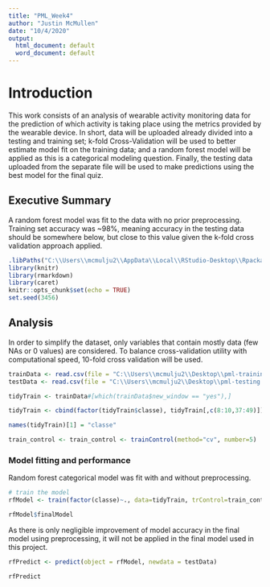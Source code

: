 ```yaml
---
title: "PML_Week4"
author: "Justin McMullen"
date: "10/4/2020"
output:
  html_document: default
  word_document: default
---
```

# Introduction
This work consists of an analysis of wearable activity monitoring data for the prediction of which activity is taking place using the metrics provided by the wearable device.  In short, data will be uploaded already divided into a testing and training set; k-fold Cross-Validation will be used to better estimate model fit on the training data; and a random forest model will be applied as this is a categorical modeling question.  Finally, the testing data uploaded from the separate file will be used to make predictions using the best model for the final quiz.

## Executive Summary
A random forest model was fit to the data with no prior preprocessing.  Training set accuracy was ~98%, meaning accuracy in the testing data should be somewhere below, but close to this value given the k-fold cross validation approach applied.


```r
.libPaths("C:\\Users\\mcmulju2\\AppData\\Local\\RStudio-Desktop\\Rpackages")
library(knitr)
library(rmarkdown)
library(caret)
knitr::opts_chunk$set(echo = TRUE)
set.seed(3456)
```

## Analysis
In order to simplify the dataset, only variables that contain mostly data (few NAs or 0 values) are considered.  To balance cross-validation utility with computational speed, 10-fold cross validation will be used.

```r
trainData <- read.csv(file = "C:\\Users\\mcmulju2\\Desktop\\pml-training.csv")
testData <- read.csv(file = "C:\\Users\\mcmulju2\\Desktop\\pml-testing.csv")

tidyTrain <- trainData#[which(trainData$new_window == "yes"),]

tidyTrain <- cbind(factor(tidyTrain$classe), tidyTrain[,c(8:10,37:49)])

names(tidyTrain)[1] = "classe"

train_control <- train_control <- trainControl(method="cv", number=5)

```

### Model fitting and performance

Random forest categorical model was fit with and without preprocessing.

```r
# train the model
rfModel <- train(factor(classe)~., data=tidyTrain, trControl=train_control, method="rf")

rfModel$finalModel
```
As there is only negligible improvement of model accuracy in the final model using preprocessing, it will not be applied in the final model used in this project.


```r
rfPredict <- predict(object = rfModel, newdata = testData)

rfPredict

```

